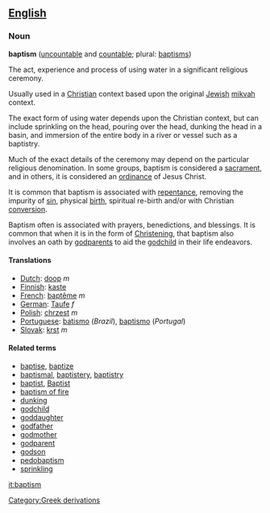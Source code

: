 ==[[English]]==
===Noun===
'''baptism''' ([[uncountable]] and [[countable]]; plural: [[baptisms]])

The act, experience and process of using water in a significant religious ceremony.

Usually used in a [[Christian]] context based upon the original [[Jewish]] [[mikvah]] context.

The exact form of using water depends upon the Christian context, but can include
sprinkling on the head, pouring over the head, dunking the head in a basin, and 
immersion of the entire body in a river or vessel such as a baptistry.

Much of the exact details of the ceremony may depend on the particular religious 
denomination. In some groups, baptism is considered a [[sacrament]], and in others,
it is considered an [[ordinance]] of Jesus Christ.

It is common that baptism is associated with [[repentance]], removing the impurity of [[sin]], 
physical [[birth]], spiritual re-birth and/or with Christian [[conversion]].

Baptism often is associated with prayers, benedictions, and blessings.  It is
common that when it is in the form of [[Christening]], that baptism also involves
an oath by [[godparents]] to aid the [[godchild]] in their life endeavors.

====Translations====
*[[Dutch]]: [[doop]] ''m''
*[[Finnish]]: [[kaste]]
*[[French]]: [[baptême]] ''m''
*[[German]]: [[Taufe]] ''f''
*[[Polish]]: [[chrzest]] ''m''
*[[Portuguese]]: [[batismo]] (''Brazil''), [[baptismo]] (''Portugal'')
*[[Slovak]]: [[krst]] ''m''

====Related terms====
*[[baptise]], [[baptize]]
*[[baptismal]], [[baptistery]], [[baptistry]]
*[[baptist]], [[Baptist]]
*[[baptism of fire]]
*[[dunking]]
*[[godchild]]
*[[goddaughter]]
*[[godfather]]
*[[godmother]]
*[[godparent]]
*[[godson]]
*[[pedobaptism]]
*[[sprinkling]]

[[it:baptism]]
[[Category:Greek derivations]]